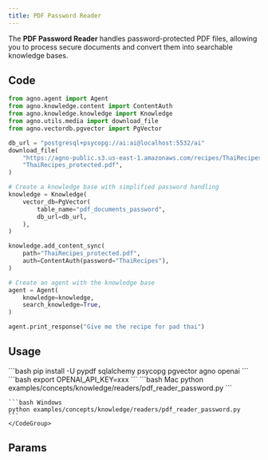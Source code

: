 ```yaml
---
title: PDF Password Reader
---
```


The **PDF Password Reader** handles password-protected PDF files, allowing you to process secure documents and convert them into searchable knowledge bases.

## Code

```python examples/concepts/knowledge/readers/pdf_reader_password.py
from agno.agent import Agent
from agno.knowledge.content import ContentAuth
from agno.knowledge.knowledge import Knowledge
from agno.utils.media import download_file
from agno.vectordb.pgvector import PgVector

db_url = "postgresql+psycopg://ai:ai@localhost:5532/ai"
download_file(
    "https://agno-public.s3.us-east-1.amazonaws.com/recipes/ThaiRecipes_protected.pdf",
    "ThaiRecipes_protected.pdf",
)

# Create a knowledge base with simplified password handling
knowledge = Knowledge(
    vector_db=PgVector(
        table_name="pdf_documents_password",
        db_url=db_url,
    ),
)

knowledge.add_content_sync(
    path="ThaiRecipes_protected.pdf",
    auth=ContentAuth(password="ThaiRecipes"),
)

# Create an agent with the knowledge base
agent = Agent(
    knowledge=knowledge,
    search_knowledge=True,
)

agent.print_response("Give me the recipe for pad thai")
```

## Usage

<Steps>
  <Snippet file="create-venv-step.mdx" />

  <Step title="Install libraries">
    ```bash
    pip install -U pypdf sqlalchemy psycopg pgvector agno openai
    ```
  </Step>
 
  <Step title="Set environment variables">
    ```bash
    export OPENAI_API_KEY=xxx
    ```
  </Step>

  <Snippet file="run-pgvector-step.mdx" />

  <Step title="Run Agent">
    <CodeGroup>
    ```bash Mac
    python examples/concepts/knowledge/readers/pdf_reader_password.py
    ```

    ```bash Windows
    python examples/concepts/knowledge/readers/pdf_reader_password.py
    ```
    </CodeGroup>
  </Step>
</Steps>

## Params

<Snippet file="pdf-reader-reference.mdx" />